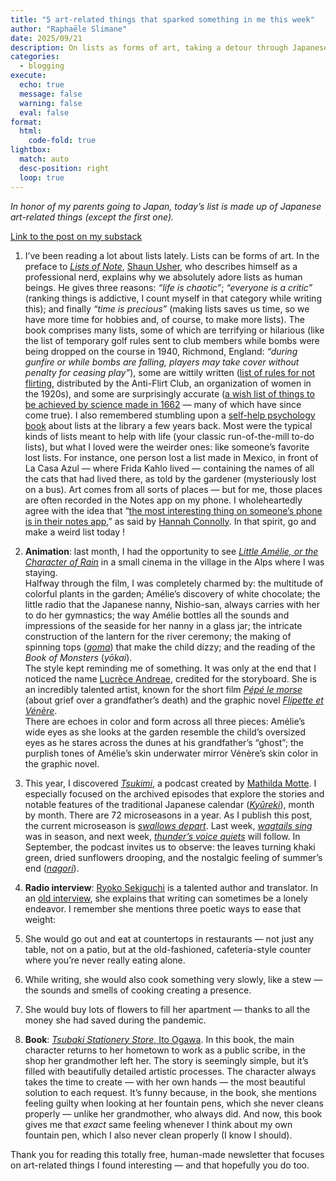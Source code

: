 ```yaml
---
title: "5 art-related things that sparked something in me this week"
author: "Raphaële Slimane"
date: 2025/09/21
description: On lists as forms of art, taking a detour through Japanese aesthetics
categories: 
  - blogging
execute: 
  echo: true
  message: false
  warning: false
  eval: false
format:
  html:
    code-fold: true
lightbox: 
  match: auto
  desc-position: right
  loop: true
---
```



*In honor of my parents going to Japan, today’s list is made up of Japanese art-related things (except the first one).*


[Link to the post on my substack](https://raphaeleart.substack.com/p/5-art-related-things-that-sparked-052)

1. I’ve been reading a lot about lists lately. Lists can be forms of art. In the preface to [*Lists of Note*](https://www.goodreads.com/book/show/23123095-lists-of-note), [Shaun Usher](https://shaunusher.com/), who describes himself as a professional nerd, explains why we absolutely adore lists as human beings. He gives three reasons: *“life is chaotic”*; *“everyone is a critic”* (ranking things is addictive, I count myself in that category while writing this); and finally *“time is precious”* (making lists saves us time, so we have more time for hobbies and, of course, to make more lists). The book comprises many lists, some of which are terrifying or hilarious (like the list of temporary golf rules sent to club members while bombs were being dropped on the course in 1940, Richmond, England: *“during gunfire or while bombs are falling, players may take cover without penalty for ceasing play”*), some are wittily written ([list of rules for not flirting](https://en.wikipedia.org/wiki/Anti-Flirt_Club), distributed by the Anti-Flirt Club, an organization of women in the 1920s), and some are surprisingly accurate ([a wish list of things to be achieved by science made in 1662](https://royalsociety.org/blog/2010/08/what-scientists-want-boyle-list/) — many of which have since come true).  I also remembered stumbling upon a [self-help psychology book](https://www.fnac.com/a5920354/Dominique-Loreau-L-art-des-listes) about lists at the library a few years back. Most were the typical kinds of lists meant to help with life (your classic run-of-the-mill to-do lists), but what I loved were the weirder ones: like someone’s favorite lost lists.  For instance, one person lost a list made in Mexico, in front of La Casa Azul — where Frida Kahlo lived — containing the names of all the cats that had lived there, as told by the gardener (mysteriously lost on a bus). Art comes from all sorts of places — but for me, those places are often recorded in the Notes app on my phone. I wholeheartedly agree with the idea that “[the most interesting thing on someone’s phone is in their notes app](https://hannahconnolly.substack.com/),” as said by [Hannah Connolly](https://open.substack.com/users/2533229-hannah-connolly?utm_source=mentions).  In that spirit, go and make a weird list today ! 


2. **Animation**: last month, I had the opportunity to see [*Little Amélie, or the Character of Rain*](https://www.imdb.com/fr/title/tt29313285/?reasonForLanguagePrompt=browser_header_mismatch) in a small cinema in the village in the Alps where I was staying.  
Halfway through the film, I was completely charmed by: the multitude of colorful plants in the garden; Amélie’s discovery of white chocolate; the little radio that the Japanese nanny, Nishio-san, always carries with her to do her gymnastics; the way Amélie bottles all the sounds and impressions of the seaside for her nanny in a glass jar; the intricate construction of the lantern for the river ceremony; the making of spinning tops ([*goma*](https://www.epfl.ch/campus/associations/polyjapan/amelie-et-la-metaphysique-des-tubes/)) that make the child dizzy; and the reading of the *Book of Monsters* (*yōkai*).  
The style kept reminding me of something. It was only at the end that I noticed the name [Lucrèce Andreae](https://fr.wikipedia.org/wiki/Lucr%C3%A8ce_Andreae), credited for the storyboard. She is an incredibly talented artist, known for the short film [*Pépé le morse*](https://fr.wikipedia.org/wiki/P%C3%A9p%C3%A9_le_morse) (about grief over a grandfather’s death) and the graphic novel [*Flipette et Vénère*](https://www.editions-delcourt.fr/bd/series/serie-flipette-et-venere/album-flipette-et-venere).  
There are echoes in color and form across all three pieces: Amélie’s wide eyes as she looks at the garden resemble the child’s oversized eyes as he stares across the dunes at his grandfather’s “ghost”; the purplish tones of Amélie’s skin underwater mirror Vénère’s skin color in the graphic novel.  



3. This year, I discovered [*Tsukimi*](https://podcasts.apple.com/fr/podcast/tsukimi-le-podcast-pour-les-amoureux-du-japon/id1645323765), a podcast created by [Mathilda Motte](https://www.editionsdelamartiniere.fr/auteurs/mathilda-gourlez-de-la-motte/). I especially focused on the archived episodes that explore the stories and notable features of the traditional Japanese calendar ([*Kyûreki*](https://www.actes-sud-jeunesse.fr/9782330212384-l-emmanuelle-grundmann-gilberte-niamh-bourget-72-saisons-au-japon.htm)), month by month. There are 72 microseasons in a year. As I publish this post, the current microseason is [*swallows depart*](https://www.kyotoresearchinstitute.com/journal/microseason-swallows-depart?rq=swallows). Last week, [*wagtails sing*](https://www.kyotoresearchinstitute.com/journal/microseason-wagtail-sing) was in season, and next week, [*thunder’s voice quiets*](https://www.kyotoresearchinstitute.com/journal/microseason-thunders-voice-quiets) will follow. In September, the podcast invites us to observe: the leaves turning khaki green, dried sunflowers drooping, and the nostalgic feeling of summer’s end ([*nagori*](https://www.pol-editeur.com/index.php?spec=livre&ISBN=978-2-8180-4661-6)).  




4. **Radio interview**: [Ryoko Sekiguchi](https://fr.wikipedia.org/wiki/Ry%C5%8Dko_Sekiguchi) is a talented author and translator. In an [old interview](https://www.radiofrance.fr/franceinter/podcasts/remede-a-la-melancolie/ryoko-sekiguchi-il-est-possible-d-inviter-les-defunts-a-diner-4505540), she explains that writing can sometimes be a lonely endeavor. I remember she mentions three poetic ways to ease that weight:  
1. She would go out and eat at countertops in restaurants — not just any table, not on a patio, but at the old-fashioned, cafeteria-style counter where you’re never really eating alone.  
2. While writing, she would also cook something very slowly, like a stew — the sounds and smells of cooking creating a presence.  
3. She would buy lots of flowers to fill her apartment — thanks to all the money she had saved during the pandemic.  




5. **Book**: [*Tsubaki Stationery Store*, Ito Ogawa](https://www.babelio.com/livres/Ogawa-La-papeterie-Tsubaki/1050671). In this book, the main character returns to her hometown to work as a public scribe, in the shop her grandmother left her. The story is seemingly simple, but it’s filled with beautifully detailed artistic processes.  The character always takes the time to create — with her own hands — the most beautiful solution to each request. It’s funny because, in the book, she mentions feeling guilty when looking at her fountain pens, which she never cleans properly — unlike her grandmother, who always did. And now, this book gives me that *exact* same feeling whenever I think about my own fountain pen, which I also never clean properly (I know I should).  


Thank you for reading this totally free, human-made newsletter that focuses on art-related things I found interesting — and that hopefully you do too.  
